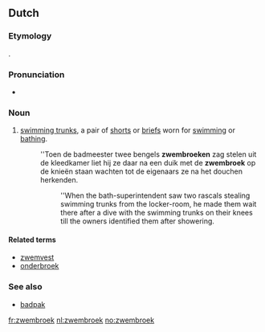 ==Dutch==

===Etymology===
{{compound|zwemmen|broek|lang=nl|gloss1=to swim|gloss2=trousers/pants}}.

===Pronunciation===
* {{audio|Nl-zwembroek.ogg|Audio}}

===Noun===
{{nl-noun|m|g2=f|zwembroeken|zwembroekje}}

# [[swimming trunks]], a pair of [[shorts]] or [[briefs]] worn for [[swimming]] or [[bathing]].
#: ''Toen de badmeester twee bengels '''zwembroeken''' zag stelen uit de kleedkamer liet hij ze daar na een duik met de '''zwembroek''' op de knieën staan wachten tot de eigenaars ze na het douchen herkenden.
#:: ''When the bath-superintendent saw two rascals stealing swimming trunks from the locker-room, he made them wait there after a dive with the swimming trunks on their knees till the owners identified them after showering.

====Related terms====
* [[zwemvest]]
* [[onderbroek]]

===See also===
* [[badpak]]

[[fr:zwembroek]]
[[nl:zwembroek]]
[[no:zwembroek]]